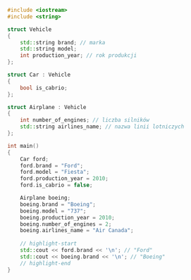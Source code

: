```cpp showLineNumbers
#include <iostream>
#include <string>

struct Vehicle
{
	std::string brand; // marka
	std::string model;
	int production_year; // rok produkcji
};

struct Car : Vehicle
{
	bool is_cabrio;
};

struct Airplane : Vehicle
{
	int number_of_engines; // liczba silników
	std::string airlines_name; // nazwa linii lotniczych
};

int main()
{
	Car ford;
	ford.brand = "Ford";
	ford.model = "Fiesta";
	ford.production_year = 2010;
	ford.is_cabrio = false;

	Airplane boeing;
	boeing.brand = "Boeing";
	boeing.model = "737";
	boeing.production_year = 2010;
	boeing.number_of_engines = 2;
	boeing.airlines_name = "Air Canada";
	
	// highlight-start
	std::cout << ford.brand << '\n'; // "Ford"
	std::cout << boeing.brand << '\n'; // "Boeing"
	// highlight-end
}
```